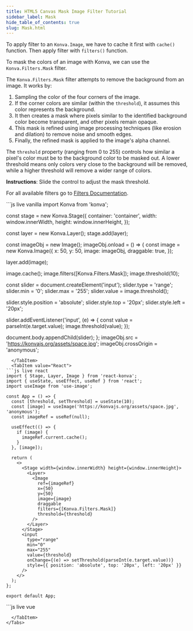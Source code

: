 ```yaml
---
title: HTML5 Canvas Mask Image Filter Tutorial
sidebar_label: Mask
hide_table_of_contents: true
slug: Mask.html
---
```


To apply filter to an `Konva.Image`, we have to cache it first with `cache()` function. Then apply filter with `filters()` function.

To mask the colors of an image with Konva, we can use the
`Konva.Filters.Mask` filter.

The `Konva.Filters.Mask` filter attempts to remove the background from an image. It works by:
1. Sampling the color of the four corners of the image.
2. If the corner colors are similar (within the `threshold`), it assumes this color represents the background.
3. It then creates a mask where pixels similar to the identified background color become transparent, and other pixels remain opaque.
4. This mask is refined using image processing techniques (like erosion and dilation) to remove noise and smooth edges.
5. Finally, the refined mask is applied to the image's alpha channel.

The `threshold` property (ranging from 0 to 255) controls how similar a pixel's color must be to the background color to be masked out. A lower threshold means only colors very close to the background will be removed, while a higher threshold will remove a wider range of colors.

**Instructions**: Slide the control to adjust the mask threshold.

For all available filters go to [Filters Documentation](/api/Konva.Filters.html).


<Tabs>
  <TabItem value="Vanilla" default>
```js live vanilla
import Konva from 'konva';

const stage = new Konva.Stage({
  container: 'container',
  width: window.innerWidth,
  height: window.innerHeight,
});

const layer = new Konva.Layer();
stage.add(layer);

const imageObj = new Image();
imageObj.onload = () => {
  const image = new Konva.Image({
    x: 50,
    y: 50,
    image: imageObj,
    draggable: true,
  });

  layer.add(image);

  image.cache();
  image.filters([Konva.Filters.Mask]);
  image.threshold(10);

  const slider = document.createElement('input');
  slider.type = 'range';
  slider.min = '0';
  slider.max = '255';
  slider.value = image.threshold();

  slider.style.position = 'absolute';
  slider.style.top = '20px';
  slider.style.left = '20px';

  slider.addEventListener('input', (e) => {
    const value = parseInt(e.target.value);
    image.threshold(value);
  });

  document.body.appendChild(slider);
};
imageObj.src = 'https://konvajs.org/assets/space.jpg';
imageObj.crossOrigin = 'anonymous';
```
  </TabItem>
  <TabItem value="React">
```js live react
import { Stage, Layer, Image } from 'react-konva';
import { useState, useEffect, useRef } from 'react';
import useImage from 'use-image';

const App = () => {
  const [threshold, setThreshold] = useState(10);
  const [image] = useImage('https://konvajs.org/assets/space.jpg', 'anonymous');
  const imageRef = useRef(null);

  useEffect(() => {
    if (image) {
      imageRef.current.cache();
    }
  }, [image]);

  return (
    <>
      <Stage width={window.innerWidth} height={window.innerHeight}>
        <Layer>
          <Image
            ref={imageRef}
            x={50}
            y={50}
            image={image}
            draggable
            filters={[Konva.Filters.Mask]}
            threshold={threshold}
          />
        </Layer>
      </Stage>
      <input
        type="range"
        min="0"
        max="255"
        value={threshold}
        onChange={(e) => setThreshold(parseInt(e.target.value))}
        style={{ position: 'absolute', top: '20px', left: '20px' }}
      />
    </>
  );
};

export default App;
```
  </TabItem>
  <TabItem value="Vue">
```js live vue
<template>
  <div>
    <v-stage :config="stageSize">
      <v-layer>
        <v-image
          ref="imageNode"
          :config="{
            x: 50,
            y: 50,
            image: image,
            draggable: true,
            filters: [Konva.Filters.Mask],
            threshold: threshold,
          }"
        />
      </v-layer>
    </v-stage>
    <input
      type="range"
      min="0"
      max="255"
      :value="threshold"
      @input="handleSlider"
      style="position: absolute; top: 20px; left: 20px"
    />
  </div>
</template>

<script setup>
import { ref, watch, nextTick } from 'vue';
import { useImage } from 'vue-konva';
import Konva from 'konva';

const stageSize = {
  width: window.innerWidth,
  height: window.innerHeight,
};

const threshold = ref(10);
const imageNode = ref(null);
const [image] = useImage('https://konvajs.org/assets/space.jpg', 'anonymous');

watch(image, async (newImage) => {
  if (newImage) {
    // wait for the next DOM update
    await nextTick();
    // now the image component is fully updated
    imageNode.value.getNode().cache();
  }
});

const handleSlider = (e) => {
  threshold.value = parseInt(e.target.value);
};
</script>
```
  </TabItem>
</Tabs>
